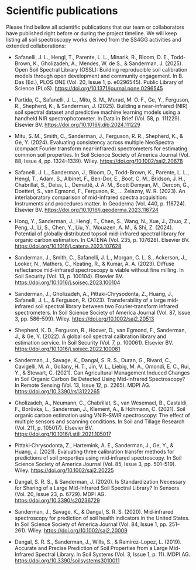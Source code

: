 
# Scientific publications {#sec-publications}

Please find bellow all scientific publications that our team or collaborators have published right before or during the project timeline. We will keep listing all soil spectroscopy works derived from the SS4GG activities and extended collaborations:

- Safanelli, J. L., Hengl, T., Parente, L. L., Minarik, R., Bloom, D. E., Todd-Brown, K., Gholizadeh, A., Mendes, W. de S., & Sanderman, J. (2025). Open Soil Spectral Library (OSSL): Building reproducible soil calibration models through open development and community engagement. In B. Das (Ed.), PLOS ONE (Vol. 20, Issue 1, p. e0296545). Public Library of Science (PLoS). <https://doi.org/10.1371/journal.pone.0296545>

- Partida, C., Safanelli, J. L., Mitu, S. M., Murad, M. O. F., Ge, Y., Ferguson, R., Shepherd, K., & Sanderman, J. (2025). Building a near-infrared (NIR) soil spectral dataset and predictive machine learning models using a handheld NIR spectrophotometer. In Data in Brief (Vol. 58, p. 111229). Elsevier BV. <https://doi.org/10.1016/j.dib.2024.111229>

- Mitu, S. M., Smith, C., Sanderman, J., Ferguson, R. R., Shepherd, K., & Ge, Y. (2024). Evaluating consistency across multiple NeoSpectra (compact Fourier transform near‐infrared) spectrometers for estimating common soil properties. In Soil Science Society of America Journal (Vol. 88, Issue 4, pp. 1324–1339). Wiley. <https://doi.org/10.1002/saj2.20678>

- Safanelli, J. L., Sanderman, J., Bloom, D., Todd-Brown, K., Parente, L. L., Hengl, T., Adam, S., Albinet, F., Ben-Dor, E., Boot, C. M., Bridson, J. H., Chabrillat, S., Deiss, L., Demattê, J. A. M., Scott Demyan, M., Dercon, G., Doetterl, S., van Egmond, F., Ferguson, R., … Żelazny, W. R. (2023). An interlaboratory comparison of mid-infrared spectra acquisition: Instruments and procedures matter. In Geoderma (Vol. 440, p. 116724). Elsevier BV. <https://doi.org/10.1016/j.geoderma.2023.116724>

- Hong, Y., Sanderman, J., Hengl, T., Chen, S., Wang, N., Xue, J., Zhuo, Z., Peng, J., Li, S., Chen, Y., Liu, Y., Mouazen, A. M., & Shi, Z. (2024). Potential of globally distributed topsoil mid-infrared spectral library for organic carbon estimation. In CATENA (Vol. 235, p. 107628). Elsevier BV. <https://doi.org/10.1016/j.catena.2023.107628>

- Sanderman, J., Smith, C., Safanelli, J. L., Morgan, C. L. S., Ackerson, J., Looker, N., Mathers, C., Keating, R., & Kumar, A. A. (2023). Diffuse reflectance mid-infrared spectroscopy is viable without fine milling. In Soil Security (Vol. 13, p. 100104). Elsevier BV. <https://doi.org/10.1016/j.soisec.2023.100104>

- Sanderman, J., Gholizadeh, A., Pittaki‐Chrysodonta, Z., Huang, J., Safanelli, J. L., & Ferguson, R. (2023). Transferability of a large mid‐infrared soil spectral library between two Fourier‐transform infrared spectrometers. In Soil Science Society of America Journal (Vol. 87, Issue 3, pp. 586–599). Wiley. <https://doi.org/10.1002/saj2.20513>

- Shepherd, K. D., Ferguson, R., Hoover, D., van Egmond, F., Sanderman, J., & Ge, Y. (2022). A global soil spectral calibration library and estimation service. In Soil Security (Vol. 7, p. 100061). Elsevier BV. <https://doi.org/10.1016/j.soisec.2022.100061>

- Sanderman, J., Savage, K., Dangal, S. R. S., Duran, G., Rivard, C., Cavigelli, M. A., Gollany, H. T., Jin, V. L., Liebig, M. A., Omondi, E. C., Rui, Y., & Stewart, C. (2021). Can Agricultural Management Induced Changes in Soil Organic Carbon Be Detected Using Mid-Infrared Spectroscopy? In Remote Sensing (Vol. 13, Issue 12, p. 2265). MDPI AG. <https://doi.org/10.3390/rs13122265>

- Gholizadeh, A., Neumann, C., Chabrillat, S., van Wesemael, B., Castaldi, F., Borůvka, L., Sanderman, J., Klement, A., & Hohmann, C. (2021). Soil organic carbon estimation using VNIR–SWIR spectroscopy: The effect of multiple sensors and scanning conditions. In Soil and Tillage Research (Vol. 211, p. 105017). Elsevier BV. <https://doi.org/10.1016/j.still.2021.105017>

- Pittaki‐Chrysodonta, Z., Hartemink, A. E., Sanderman, J., Ge, Y., & Huang, J. (2021). Evaluating three calibration transfer methods for predictions of soil properties using mid‐infrared spectroscopy. In Soil Science Society of America Journal (Vol. 85, Issue 3, pp. 501–519). Wiley. <https://doi.org/10.1002/saj2.20225>

- Dangal, S. R. S., & Sanderman, J. (2020). Is Standardization Necessary for Sharing of a Large Mid-Infrared Soil Spectral Library? In Sensors (Vol. 20, Issue 23, p. 6729). MDPI AG. <https://doi.org/10.3390/s20236729>

- Sanderman, J., Savage, K., & Dangal, S. R. S. (2020). Mid‐infrared spectroscopy for prediction of soil health indicators in the United States. In Soil Science Society of America Journal (Vol. 84, Issue 1, pp. 251–261). Wiley. <https://doi.org/10.1002/saj2.20009>

- Dangal, S. R. S., Sanderman, J., Wills, S., & Ramirez-Lopez, L. (2019). Accurate and Precise Prediction of Soil Properties from a Large Mid-Infrared Spectral Library. In Soil Systems (Vol. 3, Issue 1, p. 11). MDPI AG. <https://doi.org/10.3390/soilsystems3010011>
